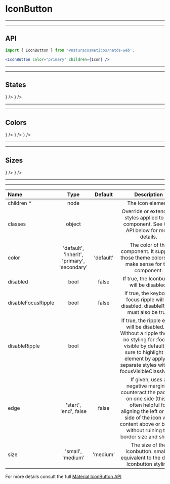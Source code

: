 
# IconButton

***
***
## API

```jsx highlight-line="2"
import { IconButton } from '@naturacosmeticos/natds-web';

<IconButton color="primary" children={Icon} />
```

***
***
## States
<Preview>
  <Provider theme={themes.natura.light}>
    <div style={{ padding: '20px'}}>
      <IconButton style={{ margin: '0 10px'}} color="primary" children={<Delete />} />
      <IconButton style={{ margin: '0 10px'}} disabled={true} color="primary" children={<Delete />} />
    </div>
  </Provider>
</Preview>

***
***
## Colors
<Preview>
  <Provider theme={themes.natura.light}>
    <div style={{ padding: '20px'}}>
      <IconButton style={{ margin: '0 10px'}} color="primary" children={<Delete />} />
      <IconButton style={{ margin: '0 10px'}} color="secondary" children={<Delete />} />
      <IconButton style={{ margin: '0 10px'}} color="default" children={<Delete />} />
    </div>
  </Provider>
</Preview>

***
***
## Sizes

<Preview>
  <Provider theme={themes.natura.light}>
    <div style={{ padding: '20px'}}>
      <IconButton style={{ margin: '0 10px'}} color="primary" size="small" children={<Delete />} />
      <IconButton style={{ margin: '0 10px'}} color="primary" size="medium" children={<Delete />} />
    </div>
  </Provider>
</Preview>

---

---


| Name                      | Type                                            | Default                       | Description
| :--                       | :-:                                             | :-:                           | :-:                       |
| children *                | node                                            |                               | The icon element.
| classes                   | object                                          |                               | Override or extend the styles applied to the component. See CSS API below for more details.
| color                     | 'default', 'inherit', 'primary', 'secondary'    | 'default'                     | The color of the component. It supports those theme colors that make sense for this component.
| disabled                  | bool                                            | false                         | If true, the Iconbutton will be disabled.
| disableFocusRipple        | bool                                            | false                         | If true, the keyboard focus ripple will be disabled. disableRipple must also be true.
| disableRipple             | bool                                            |                               | If true, the ripple effect will be disabled. ⚠️ Without a ripple there is no styling for :focus-visible by default. Be sure to highlight the element by applying separate styles with the focusVisibleClassName.
| edge                      | 'start', 'end', false                           | false                         | If given, uses a negative margin to counteract the padding on one side (this is often helpful for aligning the left or right side of the icon with content above or below, without ruining the border size and shape).
| size                      | 'small', 'medium'                               | 'medium'                      | The size of the Iconbutton. small is equivalent to the dense Iconbutton styling.

For more details consult the full [Material IconButton API](https://material-ui.com/api/icon-button/)
